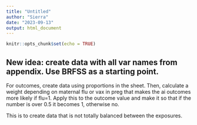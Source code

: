 ```yaml
---
title: "Untitled"
author: "Sierra"
date: "2023-09-13"
output: html_document
---
```


```r
knitr::opts_chunk$set(echo = TRUE)
```

## New idea: create data with all var names from appendix. Use BRFSS as a starting point. 

For outcomes, create data using proportions in the sheet. Then, calculate a weight depending on maternal flu or vax in preg that makes the ai outcomes more likely if flu=1. Apply this to the outcome value and make it so that if the number is over 0.5 it becomes 1, otherwise no. 

This is to create data that is not totally balanced between the exposures. 